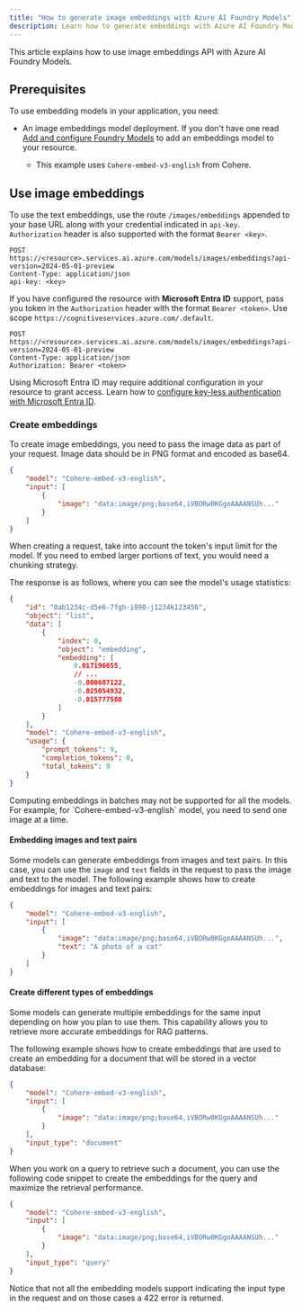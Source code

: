 ```yaml
---
title: "How to generate image embeddings with Azure AI Foundry Models"
description: Learn how to generate embeddings with Azure AI Foundry Models
---
```



<FeaturePreview />

This article explains how to use image embeddings API with Azure AI Foundry Models.


## Prerequisites

To use embedding models in your application, you need:


<HowToPrerequisites />

* An image embeddings model deployment. If you don't have one read [Add and configure Foundry Models](../../how-to/create-model-deployments) to add an embeddings model to your resource.

  * This example uses `Cohere-embed-v3-english` from Cohere.

## Use image embeddings

To use the text embeddings, use the route `/images/embeddings` appended to your base URL along with your credential indicated in `api-key`. `Authorization` header is also supported with the format `Bearer <key>`.

```http
POST https://<resource>.services.ai.azure.com/models/images/embeddings?api-version=2024-05-01-preview
Content-Type: application/json
api-key: <key>
```

If you have configured the resource with **Microsoft Entra ID** support, pass you token in the `Authorization` header with the format `Bearer <token>`. Use scope `https://cognitiveservices.azure.com/.default`. 

```http
POST https://<resource>.services.ai.azure.com/models/images/embeddings?api-version=2024-05-01-preview
Content-Type: application/json
Authorization: Bearer <token>
```

Using Microsoft Entra ID may require additional configuration in your resource to grant access. Learn how to [configure key-less authentication with Microsoft Entra ID](../../how-to/configure-entra-id).

### Create embeddings

To create image embeddings, you need to pass the image data as part of your request. Image data should be in PNG format and encoded as base64.

```json
{
    "model": "Cohere-embed-v3-english",
    "input": [
        {
            "image": "data:image/png;base64,iVBORw0KGgoAAAANSUh..."
        }
    ]
}
```

<Tip>
When creating a request, take into account the token's input limit for the model. If you need to embed larger portions of text, you would need a chunking strategy.
</Tip>

The response is as follows, where you can see the model's usage statistics:


```json
{
    "id": "0ab1234c-d5e6-7fgh-i890-j1234k123456",
    "object": "list",
    "data": [
        {
            "index": 0,
            "object": "embedding",
            "embedding": [
                0.017196655,
                // ...
                -0.000687122,
                -0.025054932,
                -0.015777588
            ]
        }
    ],
    "model": "Cohere-embed-v3-english",
    "usage": {
        "prompt_tokens": 9,
        "completion_tokens": 0,
        "total_tokens": 9
    }
}
```

<Info>
Computing embeddings in batches may not be supported for all the models. For example, for `Cohere-embed-v3-english` model, you need to send one image at a time.
</Info>

#### Embedding images and text pairs

Some models can generate embeddings from images and text pairs. In this case, you can use the `image` and `text` fields in the request to pass the image and text to the model. The following example shows how to create embeddings for images and text pairs:


```json
{
    "model": "Cohere-embed-v3-english",
    "input": [
        {
            "image": "data:image/png;base64,iVBORw0KGgoAAAANSUh...",
            "text": "A photo of a cat"
        }
    ]
}
```

#### Create different types of embeddings

Some models can generate multiple embeddings for the same input depending on how you plan to use them. This capability allows you to retrieve more accurate embeddings for RAG patterns. 

The following example shows how to create embeddings that are used to create an embedding for a document that will be stored in a vector database:


```json
{
    "model": "Cohere-embed-v3-english",
    "input": [
        {
            "image": "data:image/png;base64,iVBORw0KGgoAAAANSUh..."
        }
    ],
    "input_type": "document"
}
```

When you work on a query to retrieve such a document, you can use the following code snippet to create the embeddings for the query and maximize the retrieval performance.


```json
{
    "model": "Cohere-embed-v3-english",
    "input": [
        {
            "image": "data:image/png;base64,iVBORw0KGgoAAAANSUh..."
        }
    ],
    "input_type": "query"
}
```

Notice that not all the embedding models support indicating the input type in the request and on those cases a 422 error is returned.
